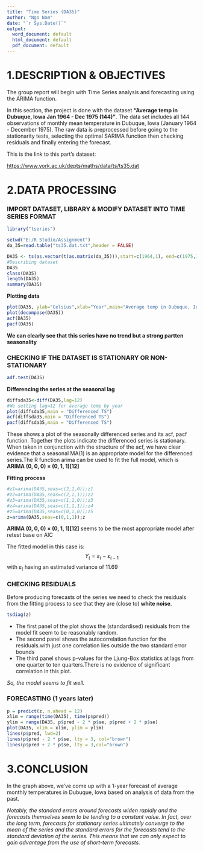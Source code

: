 ---
title: "Time Series (DA35)"
author: "Ngo Nam"
date: "`r Sys.Date()`"
output:
  word_document: default
  html_document: default
  pdf_document: default
---

# **1.DESCRIPTION & OBJECTIVES**

The group report will begin with Time Series analysis and forecasting using the ARIMA function.

In this section, the project is done with the dataset **"Average temp in Dubuque, Iowa Jan 1964 - Dec 1975 (144)"**. The data set includes all 144 observations of monthly mean temperature in Dubuque, Iowa (January 1964 - December 1975). The raw data is preprocessed before going to the stationarity tests, selecting the optimal SARIMA function then checking residuals and finally entering the forecast.

This is the link to this part's dataset:

<https://www.york.ac.uk/depts/maths/data/ts/ts35.dat>

# **2.DATA PROCESSING**

### **IMPORT DATASET, LIBRARY & MODIFY DATASET INTO TIME SERIES FORMAT**

```{r}
library("tseries")
```

```{r}
setwd("E:/R Studio/Assignment")
da_35=read.table("ts35.dat.txt",header = FALSE)

DA35 <- ts(as.vector(t(as.matrix(da_35))),start=c(1964,1), end=c(1975,12), frequency=12)
#Describing dataset
DA35
class(DA35)
length(DA35)
summary(DA35)
```

**Plotting data**

```{r}
plot(DA35, ylab="Celsius",xlab="Year",main="Average temp in Dubuque, Iowa Jan 1964 - Dec 1975",col="blue",type="o")
plot(decompose(DA35))
acf(DA35)
pacf(DA35)
```

**We can clearly see that this series have no trend but a strong partten seasonality**

### **CHECKING IF THE DATASET IS STATIONARY OR NON-STATIONARY**

```{r}
adf.test(DA35)
```

**Differencing the series at the seasonal lag**

```{r}
diffsda35<-diff(DA35,lag=12)
#We setting lag=12 for average temp by year
plot(diffsda35,main = "Differenced TS")
acf(diffsda35,main = "Differenced TS")
pacf(diffsda35,main = "Differenced TS")
```

These shows a plot of the seasonally differenced series and its acf, pacf function. Together the plots indicate the differenced series is stationary. When taken in conjunction with the structure of the acf, we have clear evidence that a seasonal MA(1) is an appropriate model for the differenced series.The R function arima can be used to fit the full model, which is **ARIMA (0, 0, 0) × (0, 1, 1)[12]**

**Fitting process**

```{r}
#z1=arima(DA35,seas=c(2,1,0));z1
#z2=arima(DA35,seas=c(2,1,1));z2
#z3=arima(DA35,seas=c(1,1,0));z3
#z4=arima(DA35,seas=c(1,1,1));z4
#z5=arima(DA35,seas=c(0,1,0));z5
z=arima(DA35,seas=c(0,1,1));z
```

**ARIMA (0, 0, 0) × (0, 1, 1)[12]** seems to be the most appropriate model after retest base on AIC

The fitted model in this case is: $$Y_t = ε_t-ε_{t-1}$$ with $ε_t$ having an estimated variance of 11.69

### **CHECKING RESIDUALS**

Before producing forecasts of the series we need to check the residuals from the fitting process to see that they are (close to) **white noise**.

```{r fig.height=5}
tsdiag(z)
```

-   The first panel of the plot shows the (standardised) residuals from the model fit seem to be reasonably random.
-   The second panel shows the autocorrelation function for the residuals.with just one correlation lies outside the two standard error bounds
-   The third panel shows p-values for the Ljung-Box statistics at lags from one quarter to ten quarters.There is no evidence of significant correlation in this plot.

*So, the model seems to fit well.*

### **FORECASTING (1 years later)**

```{r fig.width=10}
p = predict(z, n.ahead = 12)
xlim = range(time(DA35), time(p$pred))
ylim = range(DA35, p$pred - 2 * p$se, p$pred + 2 * p$se)
plot(DA35, xlim = xlim, ylim = ylim)
lines(p$pred, lwd=2)
lines(p$pred - 2 * p$se, lty = 3, col="brown")
lines(p$pred + 2 * p$se, lty = 3,col="brown")
```

# **3.CONCLUSION**

In the graph above, we've come up with a 1-year forecast of average monthly temperatures in Dubuque, Iowa based on analysis of data from the past.

*Notably, the standard errors around forecasts widen rapidly and the forecasts themselves seem to be tending to a constant value. In fact, over the long term, forecasts for stationary series ultimately converge to the mean of the series and the standard errors for the forecasts tend to the standard deviation of the series. This means that we can only expect to gain advantage from the use of short-term forecasts.*

